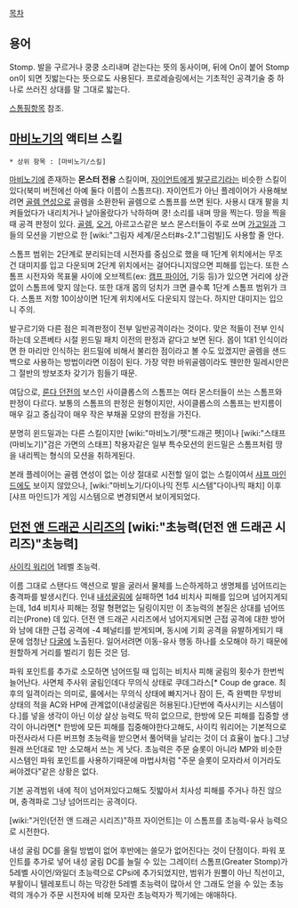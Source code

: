 [[목차]]
== 용어 ==
Stomp. 발을 구르거나 쿵쿵 소리내며 걷는다는 뜻의 동사이며, 뒤에 On이 붙어 Stomp on이 되면 짓밟는다는 뜻으로도 사용된다. 프로레슬링에서는 기초적인 공격기술 중 하나로 쓰러진 상대를 말 그대로 밟는다. 

[[스톰핑]]항목 참조. 

== [[마비노기]]의 액티브 스킬 ==
 * 상위 항목 : [마비노기/스킬]

[[마비노기]]에 존재하는 '''몬스터 전용''' 스킬이며, [[자이언트]]에게 [[발구르기]]라는 비슷한 스킬이 있다(북미 버전에선 아예 둘다 이름이 스톰프다). 자이언트가 아닌 플레이어가 사용해보려면 [[골렘 연성]]으로 골렘을 소환한뒤 골렘으로 스톰프를 쓰면 된다. 사용시 대개 팔을 치켜들었다가 내리치거나 날아올랐다가 낙하하며 쿵! 소리를 내며 땅을 찍는다. 땅을 찍을 때 공격 판정이 있다. [[골렘]], [[오거]], 아르고스같은 보스 몬스터들이 주로 쓰며 [[가고일]]과 그들의 모션을 기반으로 한 [wiki:"그림자 세계/몬스터#s-2.1"그럼빌]도 사용할 줄 안다.

스톰프 범위는 2단계로 분리되는데 시전자를 중심으로 했을 때 1단계 위치에서는 무조건 대미지를 입고 다운되며 2단계 위치에서는 걸어다니지않으면 피해를 입는다. 또한 스톰프 시전자와 목표물 사이에 오브젝트(ex: [[캠프 파이어]], 기둥 등)가 있으면 거리에 상관없이 스톰프에 맞지 않는다. 또한 대개 몹의 덩치가 크면 클수록 1단계 스톰프 범위가 크다. 스톰프 저항 10이상이면 1단계 위치에서도 다운되지 않는다. 하지만 대미지는 입으니 주의.

발구르기와 다른 점은 피격판정이 전부 일반공격이라는 것이다. 맞은 적들이 전부 인식하는데 오픈베타 시절 윈드밀 패치 이전의 판정과 같다고 보면 된다. 몹이 1대1 인식이라면 한 마리만 인식하는 윈드밀에 비해서 불리한 점이라고 볼 수도 있겠지만 골렘을 샌드백으로 사용하는 방법이라면 이점이 된다. 가장 약한 바위골렘이라도 웬만한 밀레시안은 그 절반의 방보조차 갖기가 힘들기 때문.

여담으로, [[룬다 던전]]의 보스인 사이클롭스의 스톰프는 여타 몬스터들이 쓰는 스톰프와 판정이 다르다. 보통의 스톰프의 판정은 원형이지만, 사이클롭스의 스톰프는 반지름이 매우 길고 중심각이 매우 작은 부채꼴 모양의 판정을 가진다.

분명히 윈드밀과는 다른 스킬이지만 [wiki:"마비노기/펫"드래곤 펫]이나 [wiki:"스태프(마비노기)"검은 가면의 스태프] 착용자같은 일부 특수모션의 윈드밀은 스톰프처럼 땅을 내리찍는 형식의 모션을 취하게된다.

본래 플레이어는 골렘 연성이 없는 이상 절대로 시전할 일이 없는 스킬이여서 [[샤프 마인드]]에도 보이지 않았으나, [wiki:"마비노기/다이나믹 전투 시스템"다이나믹 패치] 이후 [샤프 마인드]가 게임 시스템으로 변경되면서 보이게되었다.

== [[던전 앤 드래곤 시리즈]]의 [wiki:"초능력(던전 앤 드래곤 시리즈)"초능력] ==
[[사이킥 워리어]] 1레벨 초능력.

이름 그대로 스탠다드 액션으로 발을 굴러서 물체를 느슨하게하고 생명체를 넘어뜨리는 충격파를 발생시킨다.
인내 [[내성굴림]]에 실패하면 1d4 비치사 피해를 입으며 넘어지게되는데, 1d4 비치사 피해는 정말 형편없는 딜링이지만 이 초능력의 본질은 상대를 넘어뜨리는(Prone) 데 있다. 던전 앤 드래곤 시리즈에서 넘어지게되면 근접 공격에 대한 방어와 남에 대한 근접 공격에 -4 페널티를 받게되며, 동시에 기회 공격을 유발하게되기 때문에 엄청난 [[다굴]]에 노출된다. 일어서려면 이동-유사 행동 하나를 소모해야 하기 때문에 원할하게 거리를 벌리기 힘든 것은 덤.

파워 포인트를 추가로 소모하면 넘어뜨릴 때 입히는 비치사 피해 굴림의 횟수가 한번씩 늘어난다. 사면체 주사위 굴림인데다 무의식 상태로 쿠데그라스[* Coup de grace. 최후의 일격이라는 의미로, 룰에서는 무의식 상태에 빠지거나 잠이 든, 즉 완벽한 무방비 상태의 적을 AC와 HP에 관계없이(내성굴림은 허용된다.)단번에 즉사시키는 시스템이다.]를 넣을 생각이 아닌 이상 살상 능력도 딱히 없으므로, 한방에 모든 피해를 집중할 생각이 아니라면[* 한방에 모든 피해를 집중해야한다고해도, 사이킥 워리어는 기본적으로 마전사라서 다른 버프형 초능력을 받으면서 풀어택을 날리는 것이 더 효율이 높다.] 그냥 원래 쓰던대로 1만 소모해서 쓰는 게 낫다. 초능력은 주문 슬롯이 아니라 MP와 비슷한 시스템인 파워 포인트를 사용하기때문에 마법사처럼 "주문 슬롯이 모자라서 이거라도 써야겠다"같은 상황은 없다.

기본 공격범위 내에 적이 넘어져있다고해도 짓밟아서 치사성 피해를 주거나 하진 않으며, 충격파로 그냥 넘어뜨리는 공격이다.

[wiki:"거인(던전 앤 드래곤 시리즈)"하프 자이언트]는 이 스톰프를 초능력-유사 능력으로 시전한다.

내성 굴림 DC를 올릴 방법이 없어 후반에는 쓸모가 없어진다는 것이 단점이다. 파워 포인트를 추가로 넣어 내성 굴림 DC를 늘릴 수 있는 그레이터 스톰프(Greater Stomp)가 5레벨 사이언/와일더 초능력으로 CPsi에 추가되었지만, 범위가 원뿔이 아닌 직선이고, 부활이니 텔레포트니 하는 막강한 5레벨 초능력이 많아서 안 그래도 얻을 수 있는 초능력의 개수가 주문 시전자에 비해 모자란 초능력자가 찍기에는 애매하다.
